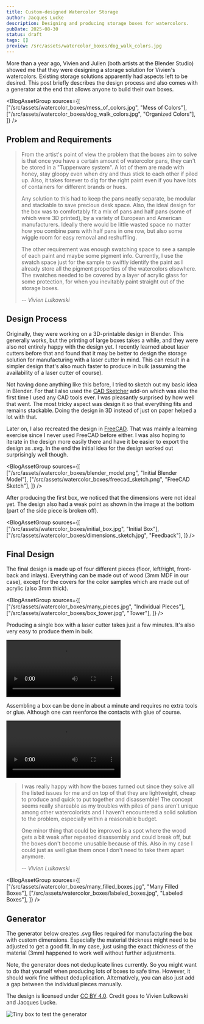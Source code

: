 ```yaml
---
title: Custom-designed Watercolor Storage
author: Jacques Lucke
description: Designing and producing storage boxes for watercolors.
pubDate: 2025-08-30
status: draft
tags: []
preview: /src/assets/watercolor_boxes/dog_walk_colors.jpg
---
```



More than a year ago, Vivien and Julien (both artists at the Blender Studio) showed me that they were designing a storage solution for Vivien's watercolors. Existing storage solutions apparently had aspects left to be desired. This post briefly describes the design process and also comes with a generator at the end that allows anyone to build their own boxes.

<BlogAssetGroup
  sources={[
    ["/src/assets/watercolor_boxes/mess_of_colors.jpg", "Mess of Colors"],
    ["/src/assets/watercolor_boxes/dog_walk_colors.jpg", "Organized Colors"],
  ]}
/>

## Problem and Requirements

> From the artist's point of view the problem that the boxes aim to solve is that once you have a certain amount of watercolor pans, they can't be stored in a "Tupperware system". A lot of them are made with honey, stay gloopy even when dry and thus stick to each other if piled up. Also, it takes forever to dig for the right paint even if you have lots of containers for different brands or hues.
>
> Any solution to this had to keep the pans neatly separate, be modular and stackable to save precious desk space. Also, the ideal design for the box was to comfortably fit a mix of pans and half pans (some of which were 3D printed), by a variety of European and American manufacturers. Ideally there would be little wasted space no matter how you combine pans with half pans in one row, but also some wiggle room for easy removal and reshuffling.
>
> The other requirement was enough swatching space to see a sample of each paint and maybe some pigment info. Currently, I use the swatch space just for the sample to swiftly identify the paint as I already store all the pigment properties of the watercolors elsewhere. The swatches needed to be covered by a layer of acrylic glass for some protection, for when you inevitably paint straight out of the storage boxes.
>
> -- <cite>Vivien Lulkowski</cite>

## Design Process

Originally, they were working on a 3D-printable design in Blender. This generally works, but the printing of large boxes takes a while, and they were also not entirely happy with the design yet. I recently learned about laser cutters before that and found that it may be better to design the storage solution for manufacturing with a laser cutter in mind. This can result in a simpler design that's also much faster to produce in bulk (assuming the availability of a laser cutter of course).

Not having done anything like this before, I tried to sketch out my basic idea in Blender. For that I also used the [CAD Sketcher](https://www.cadsketcher.com/) add-on which was also the first time I used any CAD tools ever. I was pleasantly surprised by how well that went. The most tricky aspect was design it so that everything fits and remains stackable. Doing the design in 3D instead of just on paper helped a lot with that.

Later on, I also recreated the design in [FreeCAD](https://www.freecad.org/). That was mainly a learning exercise since I never used FreeCAD before either. I was also hoping to iterate in the design more easily there and have it be easier to export the design as .svg. In the end the initial idea for the design worked out surprisingly well though.

<BlogAssetGroup
  sources={[
    ["/src/assets/watercolor_boxes/blender_model.png", "Initial Blender Model"],
    ["/src/assets/watercolor_boxes/freecad_sketch.png", "FreeCAD Sketch"],
  ]}
/>

After producing the first box, we noticed that the dimensions were not ideal yet. The design also had a weak point as shown in the image at the bottom (part of the side piece is broken off).

<BlogAssetGroup
  sources={[
    ["/src/assets/watercolor_boxes/initial_box.jpg", "Initial Box"],
    ["/src/assets/watercolor_boxes/dimensions_sketch.jpg", "Feedback"],
  ]}
/>

## Final Design

The final design is made up of four different pieces (floor, left/right, front-back and inlays). Everything can be made out of wood (3mm MDF in our case), except for the covers for the color samples which are made out of acrylic (also 3mm thick).

<BlogAssetGroup
  sources={[
    ["/src/assets/watercolor_boxes/many_pieces.jpg", "Individual Pieces"],
    ["/src/assets/watercolor_boxes/box_tower.jpg", "Tower"],
  ]}
/>

Producing a single box with a laser cutter takes just a few minutes. It's also very easy to produce them in bulk.

![Cutting side pieces 10x time-lapse](/src/assets/watercolor_boxes/side_pieces_cut_timelapse_10x.mp4)

Assembling a box can be done in about a minute and requires no extra tools or glue. Although one can reenforce the contacts with glue of course.

![Assembly Steps](/src/assets/watercolor_boxes/assembly_steps.mp4)

> I was really happy with how the boxes turned out since they solve all the listed issues for me and on top of that they are lightweight, cheap to produce and quick to put together and disassemble! The concept seems really shareable as my troubles with piles of pans aren't unique among other watercolorists and I haven't encountered a solid solution to the problem, especially within a reasonable budget.
>
> One minor thing that could be improved is a spot where the wood gets a bit weak after repeated disassembly and could break off, but the boxes don't become unusable because of this. Also in my case I could just as well glue them once I don't need to take them apart anymore.
>
> -- <cite>Vivien Lulkowski</cite>

<BlogAssetGroup
  sources={[
    ["/src/assets/watercolor_boxes/many_filled_boxes.jpg", "Many Filled Boxes"],
    ["/src/assets/watercolor_boxes/labeled_boxes.jpg", "Labeled Boxes"],
  ]}
/>

## Generator

The generator below creates .svg files required for manufacturing the box with custom dimensions. Especially the material thickness might need to be adjusted to get a good fit. In my case, just using the exact thickness of the material (3mm) happened to work well without further adjustments.

Note, the generator does not deduplicate lines currently. So you might want to do that yourself when producing lots of boxes to safe time. However, it should work fine without deduplication. Alternatively, you can also just add a gap between the individual pieces manually.

The design is licensed under [CC BY 4.0](https://creativecommons.org/licenses/by/4.0/). Credit goes to Vivien Lulkowski and Jacques Lucke.

<WatercolorBoxGenerator />

![Tiny box to test the generator](/src/assets/watercolor_boxes/tiny_test_box.jpg)
